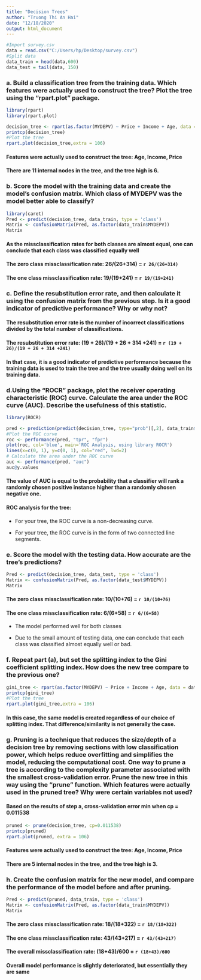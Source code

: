 ---
title: "Decision Trees"
author: "Truong Thi An Hai"
date: "12/18/2020"
output: html_document
---

```{r}
#Import survey.csv
data = read.csv("C:/Users/hp/Desktop/survey.csv")
#Split data
data_train = head(data,600)
data_test = tail(data, 150)
```

### a. Build a classification tree from the training data.  Which features were actually used to construct the tree? Plot the tree using the “rpart.plot” package.
```{r}
library(rpart)
library(rpart.plot)

decision_tree <- rpart(as.factor(MYDEPV) ~ Price + Income + Age, data = data_train, method = 'class', parms = list(split = 'information'))
printcp(decision_tree)
#Plot the tree
rpart.plot(decision_tree,extra = 106)
```  

#### Features were actually used to construct the tree: Age, Income, Price

#### There are 11 internal nodes in the tree, and the tree high is 6. 

### b. Score the model with the training data and create the model’s confusion matrix.  Which class of MYDEPV was the model better able to classify?

```{r message=FALSE}
library(caret)
Pred <- predict(decision_tree, data_train, type = 'class')
Matrix <- confusionMatrix(Pred, as.factor(data_train$MYDEPV))
Matrix
```   

#### As the missclassification rates for both classes are almost equal, one can conclude that each class was classified equally well 

#### The zero class missclassification rate: 26/(26+314) = `r 26/(26+314)`  

#### The one class missclassification rate: 19/(19+241) = `r 19/(19+241)`  


### c. Define the resubstitution error rate, and then calculate it using the confusion matrix from the previous step.  Is it a good indicator of predictive performance?  Why or why not? 


#### The resubstitution error rate is the number of incorrect classifications divided by the total number of classifications.

#### The resubstitution error rate: (19 + 26)/(19 + 26 + 314 +241) = `r (19 + 26)/(19 + 26 + 314 +241)`  

#### In that case, it is a good indicator of predictive performance because the training data is used to train the tree and the tree usually doing well on its training data.  

### d.Using the “ROCR” package, plot the receiver operating characteristic (ROC) curve. Calculate the area under the ROC curve (AUC).  Describe the usefulness of this statistic. 

```{r}
library(ROCR)

pred <- prediction(predict(decision_tree, type="prob")[,2], data_train$MYDEPV)
#Plot the ROC curve
roc <- performance(pred, "tpr", "fpr")
plot(roc, col='blue', main='ROC Analysis, using library ROCR')
lines(x=c(0, 1), y=c(0, 1), col="red", lwd=2)
# Calculate the area under the ROC curve
auc <- performance(pred, "auc")
auc@y.values
```  
#### The value of AUC is equal to the probability that a classifier will rank a randomly chosen positive instance higher than a randomly chosen negative one.
#### ROC analysis for the tree: 

- For your tree, the ROC curve is a non-decreasing curve. 

- For your tree, the ROC curve is in the form of two connected line segments. 

### e. Score the model with the testing data.  How accurate are the tree’s predictions? 

```{r}
Pred <- predict(decision_tree, data_test, type = 'class')
Matrix <- confusionMatrix(Pred, as.factor(data_test$MYDEPV))
Matrix

``` 

#### The zero class missclassification rate: 10/(10+76) = `r 10/(10+76)`  

#### The one class missclassification rate: 6/(6+58) = `r 6/(6+58)` 

- The model performed well for both classes

- Due to the small amount of testing data, one can conclude that each class was classified almost equally well or bad. 

### f. Repeat part (a), but set the splitting index to the Gini coefficient splitting index.  How does the new tree compare to the previous one? 

```{r}
gini_tree <- rpart(as.factor(MYDEPV) ~ Price + Income + Age, data = data_train, method = 'class', parms = list(split = 'gini'))
printcp(gini_tree)
#Plot the tree
rpart.plot(gini_tree,extra = 106)
```  

#### In this case, the same model is created regardless of our choice of splitting index. That difference/similarity is not generally the case.  

### g. Pruning is a technique that reduces the size/depth of a decision tree by removing sections with low classification power, which helps reduce overfitting and simplifies the model, reducing the computational cost.  One way to prune a tree is according to the complexity parameter associated with the smallest cross-validation error.  Prune the new tree in this way using the “prune” function.  Which features were actually used in the pruned tree?  Why were certain variables not used?  

#### Based on the results of step a, cross-validation error min when cp = 0.011538 

```{r}
pruned <- prune(decision_tree, cp=0.011538)
printcp(pruned)
rpart.plot(pruned, extra = 106)

```  

#### Features were actually used to construct the tree: Age, Income, Price

#### There are 5 internal nodes in the tree, and the tree high is 3. 

### h. Create the confusion matrix for the new model, and compare the performance of the model before and after pruning.

```{r}
Pred <- predict(pruned, data_train, type = 'class')
Matrix <- confusionMatrix(Pred, as.factor(data_train$MYDEPV))
Matrix
``` 

#### The zero class missclassification rate: 18/(18+322) = `r 18/(18+322)`  

#### The one class missclassification rate: 43/(43+217) = `r 43/(43+217)` 

#### The overall missclassification rate: (18+43)/600 = `r (18+43)/600`  

#### Overall model performance is slightly deteriorated, but essentially they are same  


